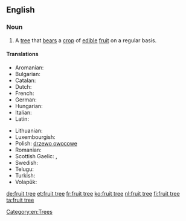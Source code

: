 ==English==
{{wikipedia}}

===Noun===
{{en-noun|head=[[fruit]] [[tree]]}}

# A [[tree]] that [[bears]] a [[crop]] of [[edible]] [[fruit]] on a regular basis.

====Translations====
{{trans-top|a tree that bears a crop of edible fruit on a regular basis}}
* Aromanian: {{t-|rup|pom}}
* Bulgarian: {{t-|bg|овошка|f}}
* Catalan: {{t-|ca|fruiter|m}}
* Dutch: {{t-|nl|fruitboom|m}}
* French: {{t+|fr|arbre fruitier|m}}
* German: {{t+|de|Obstbaum|m}}
* Hungarian: {{t+|hu|gyümölcsfa}}
* Italian: {{t-|it|albero da frutto|m}}
* Latin: {{t-|la|pomus}}
{{trans-mid}}
* Lithuanian: {{t-|lt|vaismedis|m}}
* Luxembourgish: {{t-|lb|Uebstbam|m}}
* Polish: [[drzewo owocowe]] {{n}}
* Romanian: {{t+|ro|pom}}
* Scottish Gaelic: {{t-|gd|meas-chraobh|f}}, {{t-|gd|craobh-mheas|f}}
* Swedish: {{t+|sv|fruktträd|n}}
* Telugu: {{t+|te|పండ్ల చెట్టు}}
* Turkish: {{t+|tr|meyve ağacı}}
* Volapük: {{t+|vo|flukabim}}
{{trans-bottom}}

[[Category:en:Trees]]

[[de:fruit tree]]
[[et:fruit tree]]
[[fr:fruit tree]]
[[ko:fruit tree]]
[[nl:fruit tree]]
[[fi:fruit tree]]
[[ta:fruit tree]]
